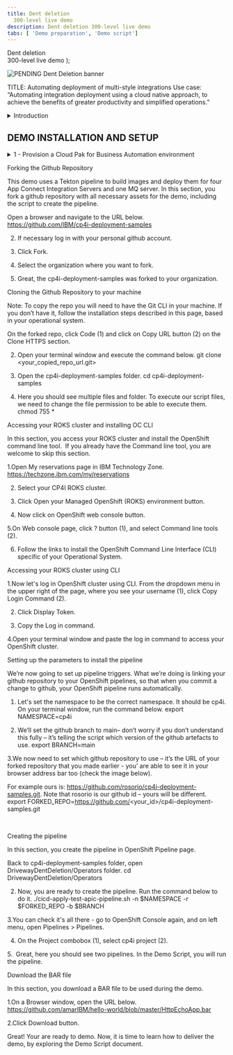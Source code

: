 ```yaml
---
title: Dent deletion
  300-level live demo
description: Dent deletion 300-level live demo
tabs: [ 'Demo preparation', 'Demo script']
---
```


  <span>
    Dent deletion <br/> 300-level live demo
  </span> );

![PENDING Dent Deletion banner](./images/TBD)

<span id="top"></span>

TITLE: Automating deployment of multi-style integrations
Use case: “Automating integration deployment using a cloud native approach, to achieve the benefits of greater productivity and simplified operations.”

<details>

<summary>Introduction</summary>

<br/>


<img src="https://raw.githubusercontent.com/ibm-garage-tsa/platinum-demos/master/src/pages/300-integration-dent-deletion/images/dent-deletion-1-1-1.png" width="800" /> |

<span id="top"></span>

| DEMO OVERVIEW | |
| :---         | :--- |
| **Scenario overview** | This demo shows how the IBM Cloud Pak for Business Automation integrates machine learning to improve decisions. To illustrate this, a company’s customer retention offer process is automated. |
| **Demo products** | Cloud Pak for Business Automation V21.0.2, Cloud Pak for Data 4.0 (Machine learning capabilities) |
| **Demo capabilities** | Decision management, Machine learning |
| **Demo guidance** | This demo script has multiple tasks that each have multiple steps. In each step, you have the details about what you need to do (**Actions**), what you can say while delivering this demo step (**Narration**), and what diagrams and screenshots you will see.<br/><br/>This demo script is a suggestion, and you are welcome to customize based on your sales opportunity. Most importantly, practice this demo in advance. If the demo seems easy for you to execute, the customer will focus on the content. If it seems difficult for you to execute, the customer will focus on your delivery. |
| **Demo downloads** | <a href="./Retention Policy v2 RH.pdf" target="_blank" rel="noreferrer">SkyTalk’s Retention offer document.pdf</a> <br/><a href="./SkyTalk customer loyalty data.csv" target="_blank" rel="noreferrer">SkyTalk customer loyalty data.csv</a><br/><a href="./SkyTalk customer value data.csv" target="_blank" rel="noreferrer">SkyTalk customer value data.csv</a><br/><a href="./SkyTalk_call_center_application_21.0.2_V12.twx" target="_blank" rel="noreferrer">SkyTalk_call_center_application_21.0.2_V12.twx</a><br/><a href="./SkyTalk-customer-retention-DS_21.0.2_V12.zip" target="_blank" rel="noreferrer">SkyTalk-customer-retention-DS_21.0.2_V12.zip</a> |
| **How to get support** | Contact <a href="https://ibm-cloud.slack.com/archives/C0124J683GW" target="_blank" rel="noreferrer">#itz-techzone-support</a> or <a href="mailto:techzone.help@ibm.com">techzone.help@ibm.com</a> regarding issues with reserving and provisioning TechZone environments. <br/><br/> Contact <a href="https://ibm-cloud.slack.com/archives/C0216F39ACU" target="_blank" rel="noreferrer">#platinumdemos-automation-support</a> regarding issues with setting up and running this demo use case. |
<span id="top"></span>

</details>


## **DEMO INSTALLATION AND SETUP**

<details>

<summary>1 - Provision a Cloud Pak for Business Automation environment</summary>
<br/>

</details>




Forking the Github Repository

This demo uses a Tekton pipeline to build images and deploy them for four App Connect Integration Servers and one MQ server. In this section, you fork a github repository with all necessary assets for the demo, including the script to create the pipeline.

Open a browser and navigate to the URL below. 
https://github.com/IBM/cp4i-deployment-samples

2. If necessary log in with your personal github account.

3. Click Fork. 


4. Select the organization where you want to fork. 


5. Great, the cp4i-deployment-samples was forked to your organization. 



Cloning the Github Repository to your machine

Note: To copy the repo you will need to have the Git CLI in your machine. If you don’t have it, follow the installation steps described in this page, based in your operational system.

On the forked repo, click Code (1) and click on Copy URL button (2) on the Clone HTTPS section. 

2. Open your terminal window and execute the command below.
git clone <your_copied_repo_url.git>

3. Open the cp4i-deployment-samples folder.
cd cp4i-deployment-samples

4. Here you should see multiple files and folder. To execute our script files, we need to change the file permission to be able to execute them.
chmod 755 *


Accessing your ROKS cluster and installing OC CLI

In this section, you access your ROKS cluster and install the OpenShift command line tool.  If you already have the Command line tool, you are welcome to skip this section.

1.Open My reservations page in IBM Technology Zone.
https://techzone.ibm.com/my/reservations

2. Select your CP4I ROKS cluster.


3. Click Open your Managed OpenShift (ROKS) environment button.


4. Now click on OpenShift web console button.


5.On Web console page, click ? button (1), and select Command line tools (2). 


6. Follow the links to install the OpenShift Command Line Interface (CLI) specific of your Operational System. 



Accessing your ROKS cluster using CLI

1.Now let's log in OpenShift cluster using CLI. From the dropdown menu in the upper right of the page, where you see your username (1), click Copy Login Command (2).

2. Click Display Token.

3. Copy the Log in command.

4.Open your terminal window and paste the log in command to access your OpenShift cluster.



Setting up the parameters to install the pipeline

We’re now going to set up pipeline triggers. What we’re doing is linking your github repository to your OpenShift pipelines, so that when you commit a change to github, your OpenShift pipeline runs automatically.

1. Let's set the namespace to be the correct namespace. It should be cp4i. On your terminal window, run the command below.
export NAMESPACE=cp4i

2. We’ll set the github branch to main– don’t worry if you don’t understand this fully – it’s telling the script which version of the github artefacts to use.
export BRANCH=main

3.We now need to set which github repository to use – it’s the URL of your forked repository that you made earlier - you’ are able to see it in your browser address bar too (check the image below).
 


For example ours is: https://github.com/rosorio/cp4i-deployment-samples.git. Note that rosorio is our github id – yours will be different.
 
export FORKED_REPO=https://github.com/<your_id>/cp4i-deployment-samples.git

 

Creating the pipeline

In this section, you create the pipeline in OpenShift Pipeline page. 

Back to cp4i-deployment-samples folder, open DrivewayDentDeletion/Operators folder.
cd DrivewayDentDeletion/Operators


2. Now, you are ready to create the pipeline. Run the command below to do it.
./cicd-apply-test-apic-pipeline.sh -n $NAMESPACE -r $FORKED_REPO -b $BRANCH



3.You can check it's all there - go to OpenShift Console again, and on left menu, open Pipelines > Pipelines.


4. On the Project combobox (1), select cp4i project (2).


5.  Great, here you should see two pipelines. In the Demo Script, you will run the pipeline. 



Download the BAR file

In this section, you download a BAR file to be used during the demo. 

1.On a Browser window, open the URL below.
https://github.com/amarIBM/hello-world/blob/master/HttpEchoApp.bar

2.Click Download button. 


Great! Your are ready to demo. Now, it is time to learn how to deliver the demo, by exploring the Demo Script document.
